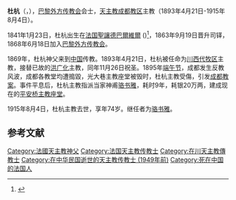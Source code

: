 {{Infobox Person
| name   = 杜杭<br />Marie-Julien Dunand
| image     = 
| caption  = 巴黎外方传教会傳教士
| birth_date  = 1841年1月23日
| birth_place = {{FRA}}[[聖讓德巴爾維爾|聖讓德巴爾維爾]]
| death_date  =1915年8月4日 
| death_place = {{CHN-1912}}[[四川省_(中華民國)|四川]][[成都|成都]]
| title          =  
| spouse         =
| parents        =
| occupation     =传教士
}}

'''杜杭'''（{{lang-fr|Marie-Julien Dunand}}，{{bd|1841年|1月23日|1915年|8月4日}}），[[巴黎外方传教会|巴黎外方传教会]]会士，[[天主教成都教区|天主教成都教区]]主教（1893年4月21日-1915年8月4日）。

1841年1月23日，杜杭出生在[[法国|法国]][[聖讓德巴爾維爾|聖讓德巴爾維爾]] ({{lang|fr|Saint-Jean-de-Belleville}})<ref>{{cite web | author= | publisher= | year= | url=http://www.catholic-hierarchy.org/bishop/bdunand.html | title=Bishop Marie-Julien Dunand, M.E.P. | accessdate=2011-04-15 | archive-date=2021-01-20 | archive-url=https://web.archive.org/web/20210120063815/https://www.catholic-hierarchy.org/bishop/bdunand.html | dead-url=no }}</ref>，1863年9月19日晋升司铎，1868年6月18日加入[[巴黎外方传教会|巴黎外方传教会]]。

1869年，杜杭神父来到[[中国|中国]]传教。1893年4月21日，杜杭被任命为[[天主教成都教区|川西代牧区]]主教，接替已故的[[洪广化|洪广化]]主教，同年11月26日祝圣。1895年[[端午节|端午节]]，成都发生反教风波，成都各教堂均遭搗毀，光大巷主教座堂被毁时，杜杭主教受傷，引发[[成都教案|成都教案]]。事件平息后，杜杭主教指派当家神甫[[骆书雅|骆书雅]]，耗时9年，耗银20万两，建成现在的[[平安桥主教座堂|平安桥主教座堂]]。

1915年8月4日，杜杭主教去世，享年74岁。继任者为[[骆书雅|骆书雅]]。

==参考文献==
{{reflist|2}}

[[Category:法國天主教神父|Category:法國天主教神父]]
[[Category:法国天主教传教士|Category:法国天主教传教士]]
[[Category:在川天主教傳教士|Category:在川天主教傳教士]]
[[Category:在中华民国逝世的天主教传教士_(1949年前)|Category:在中华民国逝世的天主教传教士 (1949年前)]]
[[Category:死在中国的法国人|Category:死在中国的法国人]]